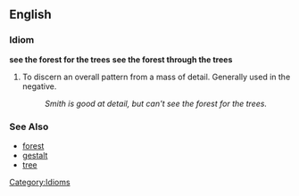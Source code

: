 ==English==

===Idiom===
'''see the forest for the trees'''
'''see the forest through the trees'''

# To discern an overall pattern from a mass of detail.  Generally used in the negative.
#: ''Smith is good at detail, but can't see the forest for the trees.''

===See Also===
* [[forest]]
* [[gestalt]]
* [[tree]]

[[Category:Idioms]]